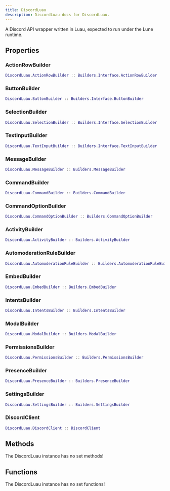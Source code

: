 ```yaml
---
title: DiscordLuau
description: DiscordLuau docs for DiscordLuau.
---
```

[//]: # (This file was automatically compiled through the Generator luau code under this repository)
[//]: # (if you want to edit the documentation of discord-luau, please write changes)
[//]: # (to the discord-luau repository itself, we extract the comments from discord-luau and translate)
[//]: # (them into markdown files that Nextra can interpret!)

A Discord API wrapper written in Luau, expected to run under the Lune runtime.

[//]: # (----- DOCUMENT PROPERTIES ----- )

## Properties

### ActionRowBuilder

 ```lua
 DiscordLuau.ActionRowBuilder :: Builders.Interface.ActionRowBuilder
```

### ButtonBuilder

 ```lua
 DiscordLuau.ButtonBuilder :: Builders.Interface.ButtonBuilder
```

### SelectionBuilder

 ```lua
 DiscordLuau.SelectionBuilder :: Builders.Interface.SelectionBuilder
```

### TextInputBuilder

 ```lua
 DiscordLuau.TextInputBuilder :: Builders.Interface.TextInputBuilder
```

### MessageBuilder

 ```lua
 DiscordLuau.MessageBuilder :: Builders.MessageBuilder
```

### CommandBuilder

 ```lua
 DiscordLuau.CommandBuilder :: Builders.CommandBuilder
```

### CommandOptionBuilder

 ```lua
 DiscordLuau.CommandOptionBuilder :: Builders.CommandOptionBuilder
```

### ActivityBuilder

 ```lua
 DiscordLuau.ActivityBuilder :: Builders.ActivityBuilder
```

### AutomoderationRuleBuilder

 ```lua
 DiscordLuau.AutomoderationRuleBuilder :: Builders.AutomoderationRuleBuilder
```

### EmbedBuilder

 ```lua
 DiscordLuau.EmbedBuilder :: Builders.EmbedBuilder
```

### IntentsBuilder

 ```lua
 DiscordLuau.IntentsBuilder :: Builders.IntentsBuilder
```

### ModalBuilder

 ```lua
 DiscordLuau.ModalBuilder :: Builders.ModalBuilder
```

### PermissionsBuilder

 ```lua
 DiscordLuau.PermissionsBuilder :: Builders.PermissionsBuilder
```

### PresenceBuilder

 ```lua
 DiscordLuau.PresenceBuilder :: Builders.PresenceBuilder
```

### SettingsBuilder

 ```lua
 DiscordLuau.SettingsBuilder :: Builders.SettingsBuilder
```

### DiscordClient

 ```lua
 DiscordLuau.DiscordClient :: DiscordClient
```


[//]: # (----- DOCUMENT METHODS ----- )

## Methods

The DiscordLuau instance has no set methods!

[//]: # (----- DOCUMENT FUNCTIONS ----- )

## Functions

The DiscordLuau instance has no set functions!

